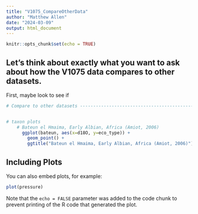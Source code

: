 ```yaml
---
title: "V1075_CompareOtherData"
author: "Matthew Allen"
date: "2024-03-09"
output: html_document
---
```


```r
knitr::opts_chunk$set(echo = TRUE)

```

## Let's think about exactly what you want to ask about how the V1075 data compares to other datasets.

First, maybe look to see if 

```r
# Compare to other datasets -----------------------------------------------


# taxon plots
    # Bateun el Hmaima, Early Albian, Africa (Amiot, 2006)
      ggplot(bateun, aes(x=d18O, y=eco_type)) + 
        geom_point() +
        ggtitle("Bateun el Hmaima, Early Albian, Africa (Amiot, 2006)")


```

## Including Plots

You can also embed plots, for example:

```r
plot(pressure)
```

Note that the `echo = FALSE` parameter was added to the code chunk to prevent printing of the R code that generated the plot.
